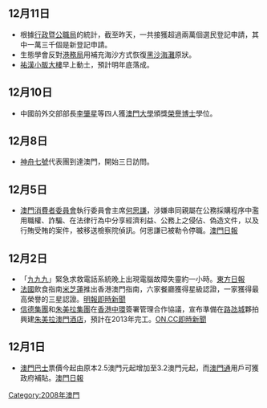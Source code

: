 == 12月11日 ==

* 根據[[行政暨公職局|行政暨公職局]]的統計，截至昨天，一共接獲超過兩萬個選民登記申請，其中一萬三千個是新登記申請。
* 生態學會反對[[港務局|港務局]]用補充海沙方式恢復[[黑沙海灘|黑沙海灘]]原狀。
* [[祐漢街市|祐漢小販大樓]]早上動土，預計明年底落成。

== 12月10日 ==

* 中國前外交部部長[[李肇星|李肇星]]等四人獲[[澳門大學|澳門大學]]頒獎[[榮譽博士|榮譽博士]]學位。

== 12月8日 ==

* [[神舟七號|神舟七號]]代表團到達澳門，開始三日訪問。

== 12月5日 ==

* [[澳門消費者委員會|澳門消費者委員會]]執行委員會主席[[何思謙|何思謙]]，涉嫌串同親屬在公務採購程序中濫用職權、詐騙、在法律行為中分享經濟利益、公務上之侵佔、偽造文件，以及行賄受賄的案件，被移送檢察院偵訊。何思謙已被勒令停職。[https://web.archive.org/web/20081208095539/http://www.macaodaily.com/html/2008-12/06/content_256108.htm 澳門日報]

== 12月2日 ==

* 「[[999_(緊急電話號碼)|九九九]]」緊急求救電話系統晚上出現電腦故障失靈約一小時。[https://web.archive.org/web/20081204233046/http://news.g4team.com/east/eastview.php?site=new&page=new_a43cnt.html 東方日報]
* [[法國|法國]]飲食指南[[米芝蓮|米芝蓮]]推出香港澳門指南，六家餐廳獲得星級認證，一家獲得最高榮譽的三星認證。[https://web.archive.org/web/20081205093314/http://www.mpinews.com/htm/INews/20081202/gb21757a.htm 明報即時新聞]
* [[信德集團|信德集團]]和[[朱美拉集團|朱美拉集團]]在[[香港|香港]][[中環|中環]]簽署管理合作協議，宣布準備在[[路氹城|路氹城]]夥拍興建[[朱美拉澳門酒店|朱美拉澳門酒店]]，預計在2013年完工。[https://web.archive.org/web/20140309175520/http://news.g4team.com/imviewer/imviewer.php?site=0&page=ncbrka00_20081202170416 ON.CC即時新聞]

== 12月1日 ==

* [[澳門巴士|澳門巴士]]票價今起由原本2.5澳門元起增加至3.2澳門元起，而[[澳門通|澳門通]]用戶可獲政府補貼。[https://web.archive.org/web/20081203081547/http://www.macaodaily.com/html/2008-12/01/content_254306.htm 澳門日報]
<noinclude>[[Category:2008年澳門|Category:2008年澳門]]</noinclude>